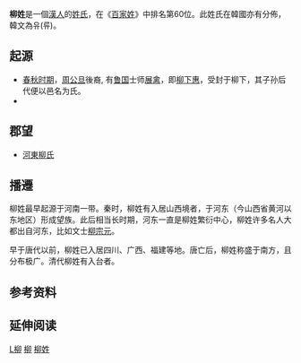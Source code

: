 {{Dablink|关于柳氏，参见：[[柳氏_(消歧义)|柳氏 (消歧义)]]。}}
{{姓氏
|姓氏=柳
|拼音=Liǔ
|中国大陆=Liu
|南京官話=liou<sup>3</sup>
|台湾=Liu
|香港=Lau
|澳门=Lao
|新加坡=Lew
|马来西亚=Liew/Liu/Lew
|白話字=Liú
|越南=Liễu
|韩国=유/류(Yoo/Yu/You/Ryu/Ryoo)
|文化語=류
|反切=
|同音字=
|堂号=
|郡望=[[河東郡_(中國)|河东郡]]
}}

'''柳姓'''是一個[[漢人|漢人]]的[[姓氏|姓氏]]，在《[[百家姓|百家姓]]》中排名第60位。此姓氏在韓國亦有分佈，韓文為유(류)。

==起源==
*[[春秋时期|春秋时期]]，[[周公旦|周公旦]]後裔, 有[[鲁国|鲁国]]士师[[展禽|展禽]]，即[[柳下惠|柳下惠]]，受封于柳下，其子孙后代便以邑名为氏。
*{{or|[[楚漢戰爭|楚漢戰爭]]時代，[[楚懷王|楚懷王]]之孫心，秦、漢之間被奉為[[義帝|義帝]]，定都於柳。後義帝為西楚霸王項羽所殺，子孫為避禍，以柳為姓。}}

==郡望==
*[[河東柳氏|河東柳氏]]

==播遷==
柳姓最早起源于河南一带。秦时，柳姓有入居山西境者，于河东（今山西省黄河以东地区）形成望族。此后相当长时期，河东一直是柳姓繁衍中心，柳姓许多名人大都出自河东，比如文士[[柳宗元|柳宗元]]。

早于唐代以前，柳姓已入居四川、广西、福建等地。唐亡后，柳姓称盛于南方，且分布极广。清代柳姓有入台者。

==参考资料==
{{Reflist}}

== 延伸阅读 ==
{{Wikisource further reading}}

{{台灣首一百個姓氏}}
{{Surname-stub}}

[[Category:漢姓|L柳]]
[[Category:朝鮮語姓氏|柳]]
[[Category:柳姓|]]